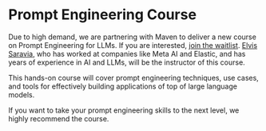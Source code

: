 # Prompt Engineering Course

Due to high demand, we are partnering with Maven to deliver a new course on Prompt Engineering for LLMs. If you are interested, [join the waitlist](https://maven.com/forms/4f11a9). [Elvis Saravia](https://www.linkedin.com/in/omarsar/), who has worked at companies like Meta AI and Elastic, and has years of experience in AI and LLMs, will be the instructor of this course.

This hands-on course will cover prompt engineering techniques, use cases, and tools for effectively building applications of top of large language models.

If you want to take your prompt engineering skills to the next level, we highly recommend the course.